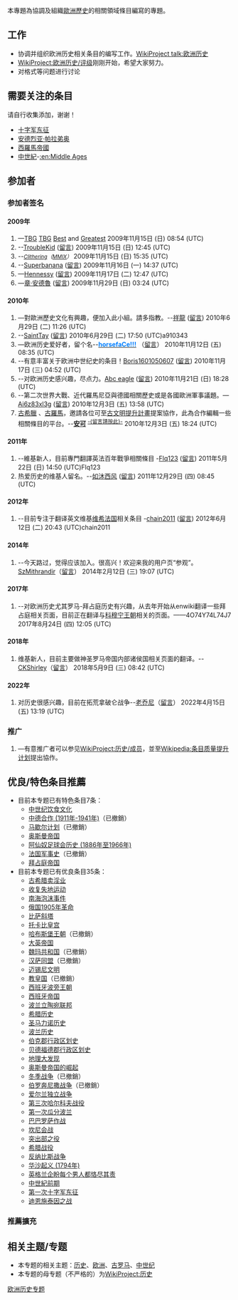 {{Shortcut|WP:欧洲历史|WP:HoE}}
{{维基专题状态
|1=semi-active
}}

本專題為協調及組織[[歐洲歷史|歐洲歷史]]的相關領域條目編寫的專題。

==工作==
*协调并组织欧洲历史相关条目的编写工作。[[WikiProject_talk:欧洲历史|WikiProject talk:欧洲历史]]
*[[WikiProject:欧洲历史/评级|WikiProject:欧洲历史/评级]]刚刚开始，希望大家努力。
*对格式等问题进行讨论

==需要关注的条目==
请自行收集添加，谢谢！
* [[十字军东征|十字军东征]]
* [[安德烈亚·帕拉弟奥|安德烈亚·帕拉弟奥]]
* [[西羅馬帝國|西羅馬帝國]]
* [[中世紀|中世紀]]-[[:en:Middle_Ages|:en:Middle Ages]]{{Faico}}

==参加者==
===参加者签名===
====2009年====
#—[[User:藏骨集团|T]][[User_talk:藏骨集团|B]][[Special:用户贡献/藏骨集团|G]] [[User:藏骨集团|TBG]] [[User_talk:藏骨集团|Best]] and [[Special:用户贡献/藏骨集团|Greatest]] 2009年11月15日 (日) 08:54 (UTC)
#--[[User:TroubleKid|TroubleKid]] ([[User_talk:TroubleKid|留言]]) 2009年11月15日 (日) 12:45 (UTC)
#--<small>''[[User:Clithering|Clithering]]（[[User_talk:Clithering|MMIX]]）''</small> 2009年11月15日 (日) 15:35 (UTC)
#--[[User:Superbanana|Superbanana]] ([[User_talk:Superbanana|留言]]) 2009年11月16日 (一) 14:37 (UTC)
#—[[User:Hennessy|Hennessy]] ([[User_talk:Hennessy|留言]]) 2009年11月17日 (二) 12:47 (UTC)
#—[[User:Ch.Andrew|章·安德魯]] ([[User_talk:Ch.Andrew|留言]]) 2009年11月29日 (日) 03:24 (UTC)
====2010年====
#—對歐洲歷史文化有興趣，便加入此小組。請多指教。--[[User:Pbdragonwang|祥龍]] ([[User_talk:Pbdragonwang|留言]]) 2010年6月29日 (二) 11:26 (UTC)
#--[[User:A910343|SaintTay]] ([[User_talk:A910343|留言]]) 2010年6月29日 (二) 17:50 (UTC)a910343
#—欧洲历史爱好者，留个名--[[User:tyj1982338|<span style="color: #007FFF;">'''horsefaCe!!!'''</span>]] （[[User_talk:tyj1982338|留言]]） 2010年11月12日 (五) 08:35 (UTC)
#--有意丰富关于欧洲中世纪史的条目！[[User:Boris1601050607|Boris1601050607]] ([[User_talk:Boris1601050607|留言]]) 2010年11月17日 (三) 04:52 (UTC)
#--对欧洲历史感兴趣，尽点力。[[User:Abc_eagle|Abc eagle]] ([[User_talk:Abc_eagle|留言]]) 2010年11月21日 (日) 18:28 (UTC)
#--第二次世界大戰、近代羅馬尼亞與德國相關歷史或是各國歐洲軍事議題。—[[User:Ai6z83xl3g|Ai6z83xl3g]] ([[User_talk:Ai6z83xl3g|留言]]) 2010年12月3日 (五) 13:58 (UTC)
#[[古希臘|古希臘]] 、[[古羅馬|古羅馬]]，邀請各位可至[[維基百科:條目質量提升計劃/古文明提升計畫|古文明提升計畫]]提案協作，此為合作編輯一些相關條目的平台。--'''[[User:wasami007|安可]]''' <sup>[[User_talk:Wasami007|-{留言請按此}-]]</sup>  2010年12月3日 (五) 18:24 (UTC)
====2011年====
#--維基新人，目前專門翻譯英法百年戰爭相關條目 -[[User:Flq123|Flq123]] ([[User_talk:Flq123|留言]]) 2011年5月22日 (日) 14:50 (UTC)Flq123
#热爱历史的维基人留名。--[[User:如沐西风|如沐西风]] ([[User_talk:如沐西风|留言]]) 2011年12月29日 (四) 08:45 (UTC)

====2012年====
#--目前专注于翻译英文维基[[维希法国|维希法国]]相关条目  -[[User:chain2011|chain2011]] ([[User_talk:chain2011|留言]]) 2012年6月12日 (二) 20:43 (UTC)chain2011

====2014年====
#--今天路过，觉得应该加入。很高兴！欢迎来我的用户页“参观”。 [[User:SzMithrandir|SzMithrandir]]（[[User_talk:SzMithrandir|留言]]） 2014年2月12日 (三) 19:07 (UTC)

====2017年====
#--对欧洲历史尤其罗马-拜占庭历史有兴趣，从去年开始从enwiki翻译一些拜占庭相关页面，目前正在翻译与[[科穆宁王朝|科穆宁王朝]]相关的页面。——4O74Y74L74J7 2017年8月24日 (四) 12:05 (UTC)

====2018年====
#维基新人，目前主要做神圣罗马帝国内部诸侯国相关页面的翻译。--[[User:CKShirley|CKShirley]]（[[User_talk:CKShirley|留言]]） 2018年5月9日 (三) 08:42 (UTC)

====2022年====
#对历史很感兴趣，目前在拓荒拿破仑战争--[[User:老乔尼|老乔尼]]（[[User_talk:老乔尼|留言]]） 2022年4月15日 (五) 13:19 (UTC)

===推广===
#—有意推广者可以参见[[WikiProject:历史/成员|WikiProject:历史/成员]]，並至[[Wikipedia:条目质量提升计划|Wikipedia:条目质量提升计划]]提出協作。

==优良/特色条目推薦==
*目前本专题已有特色条目7条：
**[[中世纪饮食文化|中世纪饮食文化]]
**[[中德合作_(1911年-1941年)|中德合作 (1911年-1941年)]]（已撤銷）
**[[马歇尔计划|马歇尔计划]]（已撤銷）
**[[奥斯曼帝国|奥斯曼帝国]]
**[[阿仙奴足球会历史_(1886年至1966年)|阿仙奴足球会历史 (1886年至1966年)]]
**[[法国军事史|法国军事史]]（已撤銷）
**[[拜占庭帝国|拜占庭帝国]]
*目前本专题已有优良条目35条：
**[[古希腊卖淫业|古希腊卖淫业]]
**[[收复失地运动|收复失地运动]]
**[[南海泡沫事件|南海泡沫事件]]
**[[俄国1905年革命|俄国1905年革命]]
**[[比萨斜塔|比萨斜塔]]
**[[托卡比皇宫|托卡比皇宫]]
**[[哈布斯堡王朝|哈布斯堡王朝]]（已撤銷）
**[[大英帝国|大英帝国]]
**[[魏玛共和国|魏玛共和国]]（已撤銷）
**[[汉萨同盟|汉萨同盟]]（已撤銷）
**[[迈锡尼文明|迈锡尼文明]]
**[[教皇国|教皇国]]（已撤銷）
**[[西班牙波旁王朝|西班牙波旁王朝]]
**[[西班牙帝国|西班牙帝国]]
**[[波兰立陶宛联邦|波兰立陶宛联邦]]
**[[希腊历史|希腊历史]]
**[[圣马力诺历史|圣马力诺历史]] 
**[[波兰历史|波兰历史]]
**[[伯克郡行政区划史|伯克郡行政区划史]]
**[[贝德福德郡行政区划史|贝德福德郡行政区划史]]
**[[地理大发现|地理大发现]]
**[[奥斯曼帝国的崛起|奥斯曼帝国的崛起]]
**[[冬季战争|冬季战争]]（已撤銷）
**[[伯罗奔尼撒战争|伯罗奔尼撒战争]]（已撤銷）
**[[爱尔兰独立战争|爱尔兰独立战争]]
**[[第三次哈尔科夫战役|第三次哈尔科夫战役]]
**[[第一次瓜分波兰|第一次瓜分波兰]]
**[[巴巴罗萨作战|巴巴罗萨作战]]
**[[坎尼会战|坎尼会战]]
**[[突出部之役|突出部之役]]
**[[希腊战役|希腊战役]]
**[[反纳比斯战争|反纳比斯战争]]
**[[华沙起义_(1794年)|华沙起义 (1794年)]]
**[[英格兰企盼每个男人都恪尽其责|英格兰企盼每个男人都恪尽其责]]
**[[中世紀前期|中世紀前期]]
**[[第一次十字军东征|第一次十字军东征]]
**[[迪恩施泰因之战|迪恩施泰因之战]]
=== 推薦擴充 ===

==相关主题/专题==
*本专题的相关主题：[[Portal:历史|历史]]、[[Portal:歐洲|欧洲]]、[[Portal:古羅馬|古罗马]]、[[Portal:中世纪|中世纪]]
*本专题的母专题（不严格的）为[[WikiProject:历史|WikiProject:历史]]

{{WikiProject Footer}}
[[Category:欧洲历史专题|]]